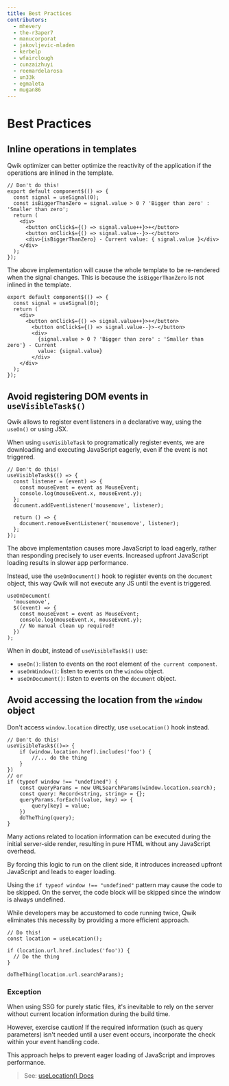 ```yaml
---
title: Best Practices
contributors:
  - mhevery
  - the-r3aper7
  - manucorporat
  - jakovljevic-mladen
  - kerbelp
  - wfairclough
  - cunzaizhuyi
  - reemardelarosa
  - un33k
  - egmaleta
  - mugan86
---
```


# Best Practices

## Inline operations in templates

Qwik optimizer can better optimize the reactivity of the application if the operations are inlined in the template.

```tsx title="Suboptimal implementation"
// Don't do this!
export default component$(() => {
  const signal = useSignal(0);
  const isBiggerThanZero = signal.value > 0 ? 'Bigger than zero' : 'Smaller than zero';
  return (
    <div>
      <button onClick$={() => signal.value++}>+</button>
      <button onClick$={() => signal.value--}>-</button>
      <div>{isBiggerThanZero} - Current value: { signal.value }</div>
    </div>
  );
});
```

The above implementation will cause the whole template to be re-rendered when the signal changes. This is because the `isBiggerThanZero` is not inlined in the template.

```tsx title="Optimal Implementation"
export default component$(() => {
  const signal = useSignal(0);
  return (
    <div>
      <button onClick$={() => signal.value++}>+</button>
        <button onClick$={() => signal.value--}>-</button>
        <div>
          {signal.value > 0 ? 'Bigger than zero' : 'Smaller than zero'} - Current
          value: {signal.value}
        </div>
    </div>
  );
});
```

## Avoid registering DOM events in `useVisibleTask$()`

Qwik allows to register event listeners in a declarative way, using the `useOn()` or using JSX.

When using `useVisibleTask` to programatically register events, we are downloading and executing JavaScript eagerly, even if the event is not triggered.

```tsx title="Suboptimal implementation"
// Don't do this!
useVisibleTask$(() => {
  const listener = (event) => {
    const mouseEvent = event as MouseEvent;
    console.log(mouseEvent.x, mouseEvent.y);
  };
  document.addEventListener('mousemove', listener);

  return () => {
    document.removeEventListener('mousemove', listener);
  };
});
```

The above implementation causes more JavaScript to load eagerly, rather than responding precisely to user events. Increased upfront JavaScript loading results in slower app performance.

Instead, use the `useOnDocument()` hook to register events on the `document` object, this way Qwik will not execute any JS until the event is triggered.

```tsx title="Optimal Implementation"
useOnDocument(
  'mousemove',
  $((event) => {
    const mouseEvent = event as MouseEvent;
    console.log(mouseEvent.x, mouseEvent.y);
    // No manual clean up required!
  })
);
```

When in doubt, instead of `useVisibleTask$()` use:
- `useOn()`: listen to events on the root element of `the current component`.
- `useOnWindow()`: listen to events on the `window` object.
- `useOnDocument()`: listen to events on the `document` object.


## Avoid accessing the location from the `window` object

Don't access `window.location` directly, use `useLocation()` hook instead.

```tsx title="Suboptimal implementation"
// Don't do this!
useVisibleTask$(()=> {
    if (window.location.href).includes('foo') {
        //... do the thing
    }
})
// or
if (typeof window !== "undefined") {
    const queryParams = new URLSearchParams(window.location.search);
    const query: Record<string, string> = {};
    queryParams.forEach((value, key) => {
        query[key] = value;
    })
    doTheThing(query);
}
```

Many actions related to location information can be executed during the initial server-side render, resulting in pure HTML without any JavaScript overhead.

By forcing this logic to run on the client side, it introduces increased upfront JavaScript and leads to eager loading.

Using the `if typeof window !== "undefined"` pattern may cause the code to be skipped. On the server, the code block will be skipped since the window is always undefined.

While developers may be accustomed to code running twice, Qwik eliminates this necessity by providing a more efficient approach.

```tsx title="Optimal Implementation"
// Do this!
const location = useLocation();

if (location.url.href.includes('foo')) {
  // Do the thing
}

doTheThing(location.url.searchParams);
```

### Exception

When using SSG for purely static files, it's inevitable to rely on the server without current location information during the build time.

However, exercise caution! If the required information (such as query parameters) isn't needed until a user event occurs, incorporate the check within your event handling code.

This approach helps to prevent eager loading of JavaScript and improves performance.

> See: [useLocation() Docs](/docs/(qwikcity)/api/index.mdx#uselocation)

